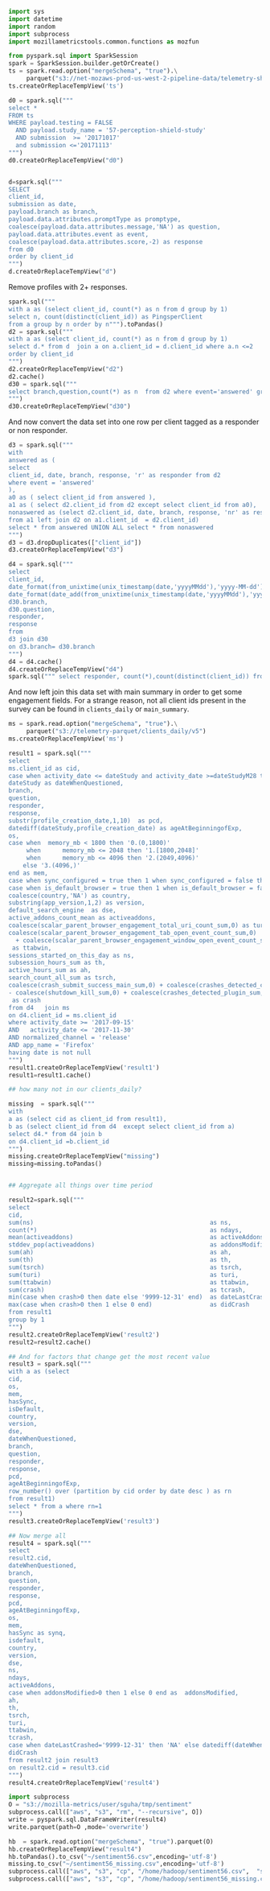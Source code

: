 
```python
import sys
import datetime
import random
import subprocess
import mozillametricstools.common.functions as mozfun

from pyspark.sql import SparkSession
spark = SparkSession.builder.getOrCreate()
ts = spark.read.option("mergeSchema", "true").\
     parquet("s3://net-mozaws-prod-us-west-2-pipeline-data/telemetry-shield-study-addon-parquet/v1/")
ts.createOrReplaceTempView('ts')

d0 = spark.sql("""
select * 
FROM ts
WHERE payload.testing = FALSE
  AND payload.study_name = '57-perception-shield-study'
  AND submission  >= '20171017'
  and submission <='20171113'
""")
d0.createOrReplaceTempView("d0")


d=spark.sql("""
SELECT 
client_id,
submission as date,
payload.branch as branch,
payload.data.attributes.promptType as promptype,
coalesce(payload.data.attributes.message,'NA') as question,
payload.data.attributes.event as event,
coalesce(payload.data.attributes.score,-2) as response
from d0
order by client_id
""")
d.createOrReplaceTempView("d")
```

Remove profiles with 2+ responses. 

```python
spark.sql("""
with a as (select client_id, count(*) as n from d group by 1)
select n, count(distinct(client_id)) as PingsperClient
from a group by n order by n""").toPandas()
d2 = spark.sql("""
with a as (select client_id, count(*) as n from d group by 1)
select d.* from d  join a on a.client_id = d.client_id where a.n <=2
order by client_id
""")
d2.createOrReplaceTempView("d2")
d2.cache()
d30 = spark.sql("""
select branch,question,count(*) as n  from d2 where event='answered' group by 1,2 order by 1,2
""")
d30.createOrReplaceTempView("d30")

```
And now convert the data set into one row per client tagged as a responder or
non responder.

```python
d3 = spark.sql("""
with
answered as (
select 
client_id, date, branch, response, 'r' as responder from d2
where event = 'answered'
), 
a0 as ( select client_id from answered ),
a1 as ( select d2.client_id from d2 except select client_id from a0),
nonaswered as (select d2.client_id, date, branch, response, 'nr' as responder 
from a1 left join d2 on a1.client_id  = d2.client_id)
select * from answered UNION ALL select * from nonaswered
""")
d3 = d3.dropDuplicates(["client_id"])
d3.createOrReplaceTempView("d3")

d4 = spark.sql("""
select
client_id,
date_format(from_unixtime(unix_timestamp(date,'yyyyMMdd'),'yyyy-MM-dd'),'yyyy-MM-dd') as dateStudy,
date_format(date_add(from_unixtime(unix_timestamp(date,'yyyyMMdd'),'yyyy-MM-dd'),-28),'yyyy-MM-dd') as dateStudyM28,
d30.branch,
d30.question,
responder,
response
from 
d3 join d30 
on d3.branch= d30.branch
""")
d4 = d4.cache()
d4.createOrReplaceTempView("d4")
spark.sql(""" select responder, count(*),count(distinct(client_id)) from d4 group by 1""").toPandas()
```

And now left join this data set with main summary in order to get some
engagement fields. For a strange reason, not all client ids present in the
survey can be found in `clients_daily` or `main_summary`.


```python

ms = spark.read.option("mergeSchema", "true").\
     parquet("s3://telemetry-parquet/clients_daily/v5")
ms.createOrReplaceTempView('ms')

result1 = spark.sql("""
select 
ms.client_id as cid,
case when activity_date <= dateStudy and activity_date >=dateStudyM28 then activity_date else NULL end as date,
dateStudy as dateWhenQuestioned,
branch,
question,
responder,
response,
substr(profile_creation_date,1,10)  as pcd,
datediff(dateStudy,profile_creation_date) as ageAtBeginningofExp,
os,
case when  memory_mb < 1800 then '0.(0,1800)' 
     when      memory_mb <= 2048 then '1.[1800,2048]' 
     when      memory_mb <= 4096 then '2.(2049,4096)' 
    else '3.(4096,)' 
end as mem,
case when sync_configured = true then 1 when sync_configured = false then 0 else -1 end  as hasSync,
case when is_default_browser = true then 1 when is_default_browser = false then 0 else -1 end as isDefault,
coalesce(country,'NA') as country,
substring(app_version,1,2) as version,
default_search_engine  as dse,
active_addons_count_mean as activeaddons,
coalesce(scalar_parent_browser_engagement_total_uri_count_sum,0) as turi,
coalesce(scalar_parent_browser_engagement_tab_open_event_count_sum,0) 
  + coalesce(scalar_parent_browser_engagement_window_open_event_count_sum,0)
 as ttabwin,
sessions_started_on_this_day as ns,
subsession_hours_sum as th,
active_hours_sum as ah,
search_count_all_sum as tsrch,
coalesce(crash_submit_success_main_sum,0) + coalesce(crashes_detected_content_sum,0)
- coalesce(shutdown_kill_sum,0) + coalesce(crashes_detected_plugin_sum,0) + coalesce(crashes_detected_gmplugin_sum,0)
 as crash
from d4   join ms
on d4.client_id = ms.client_id
where activity_date >= '2017-09-15' 
AND   activity_date <= '2017-11-30' 
AND normalized_channel = 'release'
AND app_name = 'Firefox'
having date is not null
""")
result1.createOrReplaceTempView('result1')
result1=result1.cache()

## how many not in our clients_daily?

missing  = spark.sql("""
with 
a as (select cid as client_id from result1),
b as (select client_id from d4  except select client_id from a)
select d4.* from d4 join b
on d4.client_id =b.client_id
""")
missing.createOrReplaceTempView("missing")
missing=missing.toPandas()


## Aggregate all things over time period

result2=spark.sql("""
select
cid,
sum(ns)                                                 as ns,
count(*)                                                as ndays,
mean(activeaddons)                                      as activeAddons,
stddev_pop(activeaddons)                                as addonsModified,
sum(ah)                                                 as ah,
sum(th)                                                 as th,
sum(tsrch)                                              as tsrch,
sum(turi)                                               as turi,
sum(ttabwin)                                            as ttabwin,
sum(crash)                                              as tcrash,
min(case when crash>0 then date else '9999-12-31' end)  as dateLastCrashed,
max(case when crash>0 then 1 else 0 end)                as didCrash
from result1
group by 1
""")
result2.createOrReplaceTempView('result2')
result2=result2.cache()

## And for factors that change get the most recent value
result3 = spark.sql("""
with a as (select 
cid,
os,
mem,
hasSync,
isDefault,
country,
version,
dse,
dateWhenQuestioned,
branch,
question,
responder,
response,
pcd,
ageAtBeginningofExp,
row_number() over (partition by cid order by date desc ) as rn 
from result1)
select * from a where rn=1
""")
result3.createOrReplaceTempView('result3')

## Now merge all
result4 = spark.sql("""
select 
result2.cid,
dateWhenQuestioned,
branch,
question,
responder,
response,
pcd,
ageAtBeginningofExp,
os,
mem,
hasSync as synq,
isdefault,
country,
version,
dse,
ns,
ndays,
activeAddons,
case when addonsModified>0 then 1 else 0 end as  addonsModified,
ah,
th,
tsrch,
turi,
ttabwin,
tcrash,
case when dateLastCrashed='9999-12-31' then 'NA' else datediff(dateWhenQuestioned,dateLastCrashed)  end as daysSinceLastCrashed,
didCrash
from result2 join result3
on result2.cid = result3.cid
""")
result4.createOrReplaceTempView('result4')

import subprocess
O = "s3://mozilla-metrics/user/sguha/tmp/sentiment"
subprocess.call(["aws", "s3", "rm", "--recursive", O])
write = pyspark.sql.DataFrameWriter(result4)
write.parquet(path=O ,mode='overwrite')

hb  = spark.read.option("mergeSchema", "true").parquet(O)
hb.createOrReplaceTempView("result4")
hb.toPandas().to_csv("~/sentiment56.csv",encoding='utf-8')
missing.to_csv("~/sentiment56_missing.csv",encoding='utf-8')
subprocess.call(["aws", "s3", "cp", "/home/hadoop/sentiment56.csv",  "s3://mozilla-metrics/user/sguha/tmp/sentiment56.csv"])
subprocess.call(["aws", "s3", "cp", "/home/hadoop/sentiment56_missing.csv",  "s3://mozilla-metrics/user/sguha/tmp/sentiment56_missing.csv"])


```

